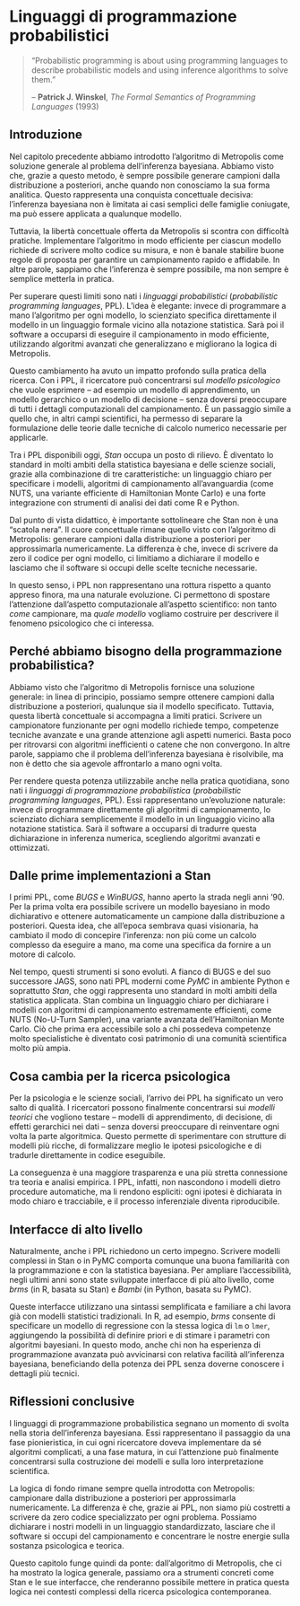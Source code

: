 # Linguaggi di programmazione probabilistici {#sec-mcmc-ppl}

::: {.epigraph}
> “Probabilistic programming is about using programming languages to describe probabilistic models and using inference algorithms to solve them.”
>
> -- **Patrick J. Winskel**, *The Formal Semantics of Programming Languages* (1993)
:::


## Introduzione {.unnumbered .unlisted}

Nel capitolo precedente abbiamo introdotto l’algoritmo di Metropolis come soluzione generale al problema dell’inferenza bayesiana. Abbiamo visto che, grazie a questo metodo, è sempre possibile generare campioni dalla distribuzione a posteriori, anche quando non conosciamo la sua forma analitica. Questo rappresenta una conquista concettuale decisiva: l’inferenza bayesiana non è limitata ai casi semplici delle famiglie coniugate, ma può essere applicata a qualunque modello.

Tuttavia, la libertà concettuale offerta da Metropolis si scontra con difficoltà pratiche. Implementare l’algoritmo in modo efficiente per ciascun modello richiede di scrivere molto codice su misura, e non è banale stabilire buone regole di proposta per garantire un campionamento rapido e affidabile. In altre parole, sappiamo che l’inferenza è sempre possibile, ma non sempre è semplice metterla in pratica.

Per superare questi limiti sono nati i *linguaggi probabilistici* (*probabilistic programming languages*, PPL). L’idea è elegante: invece di programmare a mano l’algoritmo per ogni modello, lo scienziato specifica direttamente il modello in un linguaggio formale vicino alla notazione statistica. Sarà poi il software a occuparsi di eseguire il campionamento in modo efficiente, utilizzando algoritmi avanzati che generalizzano e migliorano la logica di Metropolis.

Questo cambiamento ha avuto un impatto profondo sulla pratica della ricerca. Con i PPL, il ricercatore può concentrarsi sul *modello psicologico* che vuole esprimere – ad esempio un modello di apprendimento, un modello gerarchico o un modello di decisione – senza doversi preoccupare di tutti i dettagli computazionali del campionamento. È un passaggio simile a quello che, in altri campi scientifici, ha permesso di separare la formulazione delle teorie dalle tecniche di calcolo numerico necessarie per applicarle.

Tra i PPL disponibili oggi, *Stan* occupa un posto di rilievo. È diventato lo standard in molti ambiti della statistica bayesiana e delle scienze sociali, grazie alla combinazione di tre caratteristiche: un linguaggio chiaro per specificare i modelli, algoritmi di campionamento all’avanguardia (come NUTS, una variante efficiente di Hamiltonian Monte Carlo) e una forte integrazione con strumenti di analisi dei dati come R e Python.

Dal punto di vista didattico, è importante sottolineare che Stan non è una “scatola nera”. Il cuore concettuale rimane quello visto con l’algoritmo di Metropolis: generare campioni dalla distribuzione a posteriori per approssimarla numericamente. La differenza è che, invece di scrivere da zero il codice per ogni modello, ci limitiamo a dichiarare il modello e lasciamo che il software si occupi delle scelte tecniche necessarie.

In questo senso, i PPL non rappresentano una rottura rispetto a quanto appreso finora, ma una naturale evoluzione. Ci permettono di spostare l’attenzione dall’aspetto computazionale all’aspetto scientifico: non tanto *come* campionare, ma *quale modello* vogliamo costruire per descrivere il fenomeno psicologico che ci interessa.

## Perché abbiamo bisogno della programmazione probabilistica?

Abbiamo visto che l’algoritmo di Metropolis fornisce una soluzione generale: in linea di principio, possiamo sempre ottenere campioni dalla distribuzione a posteriori, qualunque sia il modello specificato. Tuttavia, questa libertà concettuale si accompagna a limiti pratici. Scrivere un campionatore funzionante per ogni modello richiede tempo, competenze tecniche avanzate e una grande attenzione agli aspetti numerici. Basta poco per ritrovarsi con algoritmi inefficienti o catene che non convergono. In altre parole, sappiamo che il problema dell’inferenza bayesiana è risolvibile, ma non è detto che sia agevole affrontarlo a mano ogni volta.

Per rendere questa potenza utilizzabile anche nella pratica quotidiana, sono nati i *linguaggi di programmazione probabilistica* (*probabilistic programming languages*, PPL). Essi rappresentano un’evoluzione naturale: invece di programmare direttamente gli algoritmi di campionamento, lo scienziato dichiara semplicemente il modello in un linguaggio vicino alla notazione statistica. Sarà il software a occuparsi di tradurre questa dichiarazione in inferenza numerica, scegliendo algoritmi avanzati e ottimizzati.


## Dalle prime implementazioni a Stan

I primi PPL, come *BUGS* e *WinBUGS*, hanno aperto la strada negli anni ’90. Per la prima volta era possibile scrivere un modello bayesiano in modo dichiarativo e ottenere automaticamente un campione dalla distribuzione a posteriori. Questa idea, che all’epoca sembrava quasi visionaria, ha cambiato il modo di concepire l’inferenza: non più come un calcolo complesso da eseguire a mano, ma come una specifica da fornire a un motore di calcolo.

Nel tempo, questi strumenti si sono evoluti. A fianco di BUGS e del suo successore JAGS, sono nati PPL moderni come *PyMC* in ambiente Python e soprattutto *Stan*, che oggi rappresenta uno standard in molti ambiti della statistica applicata. Stan combina un linguaggio chiaro per dichiarare i modelli con algoritmi di campionamento estremamente efficienti, come NUTS (No-U-Turn Sampler), una variante avanzata dell’Hamiltonian Monte Carlo. Ciò che prima era accessibile solo a chi possedeva competenze molto specialistiche è diventato così patrimonio di una comunità scientifica molto più ampia.


## Cosa cambia per la ricerca psicologica

Per la psicologia e le scienze sociali, l’arrivo dei PPL ha significato un vero salto di qualità. I ricercatori possono finalmente concentrarsi sui *modelli teorici* che vogliono testare – modelli di apprendimento, di decisione, di effetti gerarchici nei dati – senza doversi preoccupare di reinventare ogni volta la parte algoritmica. Questo permette di sperimentare con strutture di modelli più ricche, di formalizzare meglio le ipotesi psicologiche e di tradurle direttamente in codice eseguibile.

La conseguenza è una maggiore trasparenza e una più stretta connessione tra teoria e analisi empirica. I PPL, infatti, non nascondono i modelli dietro procedure automatiche, ma li rendono espliciti: ogni ipotesi è dichiarata in modo chiaro e tracciabile, e il processo inferenziale diventa riproducibile.


## Interfacce di alto livello

Naturalmente, anche i PPL richiedono un certo impegno. Scrivere modelli complessi in Stan o in PyMC comporta comunque una buona familiarità con la programmazione e con la statistica bayesiana. Per ampliare l’accessibilità, negli ultimi anni sono state sviluppate interfacce di più alto livello, come *brms* (in R, basata su Stan) e *Bambi* (in Python, basata su PyMC).

Queste interfacce utilizzano una sintassi semplificata e familiare a chi lavora già con modelli statistici tradizionali. In R, ad esempio, *brms* consente di specificare un modello di regressione con la stessa logica di `lm` o `lmer`, aggiungendo la possibilità di definire priori e di stimare i parametri con algoritmi bayesiani. In questo modo, anche chi non ha esperienza di programmazione avanzata può avvicinarsi con relativa facilità all’inferenza bayesiana, beneficiando della potenza dei PPL senza doverne conoscere i dettagli più tecnici.


## Riflessioni conclusive {.unnumbered .unlisted}

I linguaggi di programmazione probabilistica segnano un momento di svolta nella storia dell’inferenza bayesiana. Essi rappresentano il passaggio da una fase pionieristica, in cui ogni ricercatore doveva implementare da sé algoritmi complicati, a una fase matura, in cui l’attenzione può finalmente concentrarsi sulla costruzione dei modelli e sulla loro interpretazione scientifica.

La logica di fondo rimane sempre quella introdotta con Metropolis: campionare dalla distribuzione a posteriori per approssimarla numericamente. La differenza è che, grazie ai PPL, non siamo più costretti a scrivere da zero codice specializzato per ogni problema. Possiamo dichiarare i nostri modelli in un linguaggio standardizzato, lasciare che il software si occupi del campionamento e concentrare le nostre energie sulla sostanza psicologica e teorica.

Questo capitolo funge quindi da ponte: dall’algoritmo di Metropolis, che ci ha mostrato la logica generale, passiamo ora a strumenti concreti come Stan e le sue interfacce, che renderanno possibile mettere in pratica questa logica nei contesti complessi della ricerca psicologica contemporanea.




